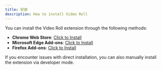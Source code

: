 ```yaml
---
title: 安装
description: How to install Video Roll
---
```


You can install the Video Roll extension through the following methods:

- **Chrome Web Store**: [Click to Install](https://chrome.google.com/webstore/detail/video-roll-all-in-one-vid/cokngoholafkeghnhhdlmiadlojpindm?hl=en)
- **Microsoft Edge Add-ons**: [Click to Install](https://microsoftedge.microsoft.com/addons/detail/video-roll/indeeigndpaahbcegcanpmbenmkbkmmn)
- **Firefox Add-ons**: [Click to Install](https://addons.mozilla.org/firefox/addon/videoroll/)

If you encounter issues with direct installation, you can also manually install the extension via developer mode.

<Cards>
  <Card title="Learn more about Next.js" href="https://nextjs.org/docs" />
  <Card title="Learn more about Fumadocs" href="https://fumadocs.vercel.app" />
</Cards>
